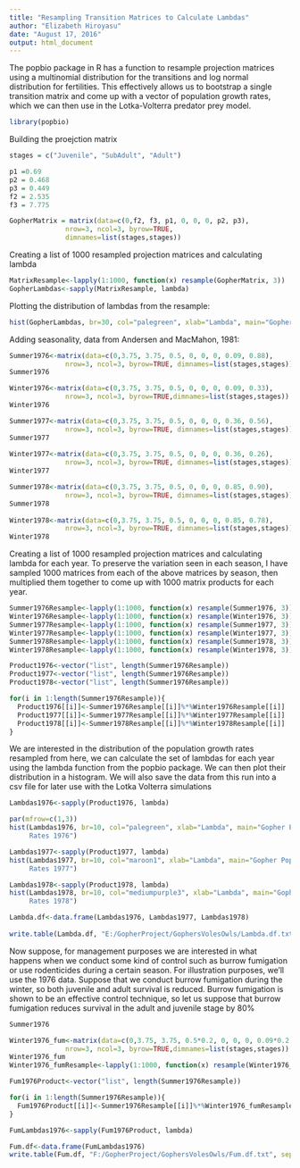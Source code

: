 ```yaml
---
title: "Resampling Transition Matrices to Calculate Lambdas"
author: "Elizabeth Hiroyasu"
date: "August 17, 2016"
output: html_document
---
```


The popbio package in R has a function to resample projection matrices using a multinomial distribution for the transitions and log normal distribution for fertilities. This effectively allows us to bootstrap a single transition matrix and come up with a vector of population growth rates, which we can then use in the Lotka-Volterra predator prey model.

```r
library(popbio)
```


Building the proejction matrix
```r
stages = c("Juvenile", "SubAdult", "Adult")

p1 =0.69
p2 = 0.468
p3 = 0.449
f2 = 2.535
f3 = 7.775

GopherMatrix = matrix(data=c(0,f2, f3, p1, 0, 0, 0, p2, p3),
              nrow=3, ncol=3, byrow=TRUE,
              dimnames=list(stages,stages))
```


Creating a list of 1000 resampled projection matrices and calculating lambda
```r
MatrixResample<-lapply(1:1000, function(x) resample(GopherMatrix, 3))
GopherLambdas<-sapply(MatrixResample, lambda)
```

Plotting the distribution of lambdas from the resample:
```r
hist(GopherLambdas, br=30, col="palegreen", xlab="Lambda", main="Gopher growth rates")
```

Adding seasonality, data from Andersen and MacMahon, 1981:
```r
Summer1976<-matrix(data=c(0,3.75, 3.75, 0.5, 0, 0, 0, 0.09, 0.88),
              nrow=3, ncol=3, byrow=TRUE, dimnames=list(stages,stages))
Summer1976

Winter1976<-matrix(data=c(0,3.75, 3.75, 0.5, 0, 0, 0, 0.09, 0.33),
              nrow=3, ncol=3, byrow=TRUE,dimnames=list(stages,stages))
Winter1976

Summer1977<-matrix(data=c(0,3.75, 3.75, 0.5, 0, 0, 0, 0.36, 0.56),
              nrow=3, ncol=3, byrow=TRUE, dimnames=list(stages,stages))
Summer1977
 
Winter1977<-matrix(data=c(0,3.75, 3.75, 0.5, 0, 0, 0, 0.36, 0.26),
              nrow=3, ncol=3, byrow=TRUE, dimnames=list(stages,stages))
Winter1977

Summer1978<-matrix(data=c(0,3.75, 3.75, 0.5, 0, 0, 0, 0.85, 0.90),
              nrow=3, ncol=3, byrow=TRUE, dimnames=list(stages,stages))
Summer1978
 
Winter1978<-matrix(data=c(0,3.75, 3.75, 0.5, 0, 0, 0, 0.85, 0.78),
              nrow=3, ncol=3, byrow=TRUE, dimnames=list(stages,stages))
Winter1978
```
 
Creating a list of 1000 resampled projection matrices and calculating lambda for each year. To preserve the variation seen in each season, I have sampled 1000 matrices from each of the above matrices by season, then multiplied them together to come up with 1000 matrix products for each year.
```r
Summer1976Resample<-lapply(1:1000, function(x) resample(Summer1976, 3)) 
Winter1976Resample<-lapply(1:1000, function(x) resample(Winter1976, 3)) 
Summer1977Resample<-lapply(1:1000, function(x) resample(Summer1977, 3)) 
Winter1977Resample<-lapply(1:1000, function(x) resample(Winter1977, 3)) 
Summer1978Resample<-lapply(1:1000, function(x) resample(Summer1978, 3)) 
Winter1978Resample<-lapply(1:1000, function(x) resample(Winter1978, 3)) 

Product1976<-vector("list", length(Summer1976Resample))
Product1977<-vector("list", length(Summer1976Resample))
Product1978<-vector("list", length(Summer1976Resample))

for(i in 1:length(Summer1976Resample)){
  Product1976[[i]]<-Summer1976Resample[[i]]%*%Winter1976Resample[[i]]
  Product1977[[i]]<-Summer1977Resample[[i]]%*%Winter1977Resample[[i]]
  Product1978[[i]]<-Summer1978Resample[[i]]%*%Winter1978Resample[[i]]
}
```

We are interested in the distribution of the population growth rates resampled from here, we can calculate the set of lambdas for each year using the lambda function from the popbio package. We can then plot their distribution in a histogram. We will also save the data from this run into a csv file for later use with the Lotka Volterra simulations
 
```r
Lambdas1976<-sapply(Product1976, lambda)

par(mfrow=c(1,3))
hist(Lambdas1976, br=10, col="palegreen", xlab="Lambda", main="Gopher Population Growth
     Rates 1976")

Lambdas1977<-sapply(Product1977, lambda)
hist(Lambdas1977, br=10, col="maroon1", xlab="Lambda", main="Gopher Population Growth
     Rates 1977")

Lambdas1978<-sapply(Product1978, lambda)
hist(Lambdas1978, br=10, col="mediumpurple3", xlab="Lambda", main="Gopher Population Growth
     Rates 1978")

Lambda.df<-data.frame(Lambdas1976, Lambdas1977, Lambdas1978)
 
write.table(Lambda.df, "E:/GopherProject/GophersVolesOwls/Lambda.df.txt", sep="\t")
```

Now suppose, for management purposes we are interested in what happens when we conduct some kind of control such as burrow fumigation or use rodenticides during a certain season. For illustration purposes, we'll use the 1976 data. Suppose that we conduct burrow fumigation during the winter, so both juvenile and adult survival is reduced. Burrow fumigation is shown to be an effective control technique, so let us suppose that burrow fumigation reduces survival in the adult and juvenile stage by 80%
```r
Summer1976

Winter1976_fum<-matrix(data=c(0,3.75, 3.75, 0.5*0.2, 0, 0, 0, 0.09*0.2, 0.33*0.2),
              nrow=3, ncol=3, byrow=TRUE,dimnames=list(stages,stages))
Winter1976_fum
Winter1976_fumResample<-lapply(1:1000, function(x) resample(Winter1976_fum, 3))

Fum1976Product<-vector("list", length(Summer1976Resample))

for(i in 1:length(Summer1976Resample)){
  Fum1976Product[[i]]<-Summer1976Resample[[i]]%*%Winter1976_fumResample[[i]]
}

FumLambdas1976<-sapply(Fum1976Product, lambda)

Fum.df<-data.frame(FumLambdas1976)
write.table(Fum.df, "F:/GopherProject/GophersVolesOwls/Fum.df.txt", sep="\t")
```

